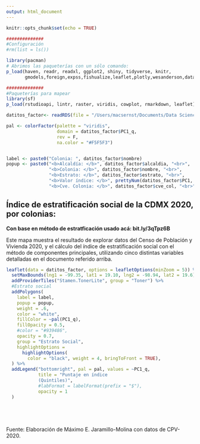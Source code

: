 ```yaml
---
output: html_document
---
```


```r
knitr::opts_chunk$set(echo = TRUE)

##############
#Configuración
#rm(list = ls())

```


```r
library(pacman)
# Abrimos las paqueterías con un sólo comando:
p_load(haven, readr, readxl, ggplot2, shiny, tidyverse, knitr,
       gmodels,foreign,expss,fishualize,leaflet,plotly,wesanderson,data.table)

##############
#Paqueterías para mapear
library(sf)
p_load(rstudioapi, lintr, raster, viridis, cowplot, rmarkdown, leaflet)

```




```r
datitos_factor<- readRDS(file = "/Users/macsernst/Documents/Data Science/Repos/Gatitos/2021A/censo_2020/colonias_factor.rds")

pal <- colorFactor(palette = "viridis",
                   domain = datitos_factor$PC1_q,
                   rev = F,
                   na.color = "#F5F5F3")


label <- paste0("Colonia: ", datitos_factor$nombre)
popup <- paste0("<b>Alcaldía: </b>", datitos_factor$alcaldia, "<br>",
                "<b>Colonia: </b>", datitos_factor$nombre, "<br>",
                "<b>Estrato: </b>", datitos_factor$estrato, "<br>",
                "<b>Valor índice: </b>", prettyNum(datitos_factor$PC1, digits=4),"<br>",
                "<b>Cve. Colonia: </b>", datitos_factor$cve_col, "<br>")

```

## Índice de estratificación social de la CDMX 2020, por colonias:
**Con base en método de estratficación usado acá: bit.ly/3qTpz6B**

Este mapa muestra el resultado de explorar datos del Censo de Población y Vivienda 2020, y el cálculo del índice de estratificación social con el método de componentes principales, utilizando cinco distintas variables detalladas en el documento referido arriba. 


```r




leaflet(data = datitos_factor, options = leafletOptions(minZoom = 5)) %>%
  setMaxBounds(lng1 = -99.35, lat1 = 19.10, lng2 = -98.94, lat2 = 19.6) %>%
  addProviderTiles("Stamen.TonerLite", group = "Toner") %>% 
  #Estrato social
  addPolygons(
    label = label,
    popup = popup,
    weight = .6,
    color = "white",
    fillColor = ~pal(PC1_q),
    fillOpacity = 0.5,
    #color = "#939486",
    opacity = 0.7,
    group = "Estrato Social",
    highlightOptions = 
      highlightOptions(
        color = "black", weight = 4, bringToFront = TRUE),
  ) %>% 
  addLegend("bottomright", pal = pal, values = ~PC1_q,
            title = "Puntaje en índice
            (Quintiles)",
            #labFormat = labelFormat(prefix = "$"),
            opacity = 1
  )



  

```

Fuente: Elaboración de Máximo E. Jaramillo-Molina con datos de CPV-2020.

